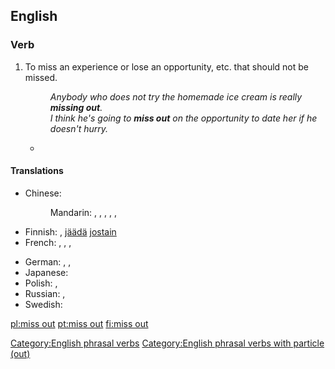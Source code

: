 ==English==

===Verb===
{{en-verb|head=[[miss]] [[out]]|misses out|missing out|missed out}}
# {{context|idiomatic}} To miss an experience or lose an opportunity, etc. that should not be missed.
#: ''Anybody who does not try the homemade ice cream is really '''missing out'''.''
#: ''I think he's going to '''miss out''' on the opportunity to date her if he doesn't hurry.''
#* {{quote-news
|year=2012
|date=May 5
|author=Phil McNulty
|title=Chelsea 2-1 Liverpool
|work=BBC Sport
|url=http://www.bbc.co.uk/sport/0/football/17878435
|page=
|passage=The final started with £85m worth of striking talent on the bench as Carroll was a Liverpool substitute and Chelsea's Fernando Torres '''missed out''' on a starting place against his former club.}}

====Translations====
{{trans-top|to miss something that should not be missed}}
* Chinese:
*: Mandarin: {{t|cmn|錯過|sc=Hani}}, {{t|cmn|错过|tr=cuòguò|sc=Hani}}, {{t|cmn|放過|sc=Hani}}, {{t|cmn|放过|tr=fàngguò|sc=Hani}}, {{t|cmn|丟掉|sc=Hani}}, {{t|cmn|丢掉|tr=diūdiào|sc=Hani}}
* Finnish: {{t+|fi|menettää}}, [[jäädä]] [[jostain]] {{t+|fi|paitsi}}
* French: {{t+|fr|manquer}}, {{t+|fr|perdre}}, {{t+|fr|laisser passer}}, {{t+|fr|louper}}
{{trans-mid}}
* German: {{t+|de|verpassen}}, {{t+|de|verfehlen}}, {{t+|de|auslassen}}
* Japanese: {{t-|ja|逃す|tr=のがす, nogasu|sc=Jpan}}
* Polish: {{t+|pl|opuszczać}} {{impf}}, {{t+|pl|opuścić}} {{pf.}}
* Russian: {{t+|ru|упускать|tr=upuskátʹ|sc=Cyrl}} {{impf}}, {{t+|ru|упустить|tr=upustítʹ|sc=Cyrl}} {{pf.}}
* Swedish: {{t|sv|missa}}
{{trans-bottom}}

[[Category:English phrasal verbs]]
[[Category:English phrasal verbs with particle (out)]]

[[pl:miss out]]
[[pt:miss out]]
[[fi:miss out]]